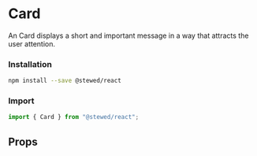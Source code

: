 
# Card

An Card displays a short and important message in a way that attracts the user attention.

### Installation

```bash
npm install --save @stewed/react
```

### Import

```js
import { Card } from "@stewed/react";
```

<Meta of={CardStories} />

<Stories />

## Props

<ArgTypes of={CardStories} />
